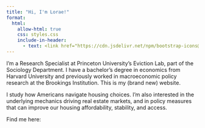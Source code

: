 ```yaml
---
title: "Hi, I'm Lorae!"
format:
  html:
    allow-html: true
    css: styles.css
    include-in-header:
      - text: <link href="https://cdn.jsdelivr.net/npm/bootstrap-icons@1.10.5/font/bootstrap-icons.css" rel="stylesheet">
---
```


I'm a Research Specialist at Princeton University's Eviction Lab, part of the Sociology Department. I have a bachelor's degree in economics from Harvard University and previously worked in macroeconomic policy research at the Brookings Institution. This is my (brand new) website.

I study how Americans navigate housing choices. I'm also interested in the underlying mechanics driving real estate markets, and in policy measures that can improve our housing affordability, stability, and access.

Find me here:

```{=html}
<div style="display: flex; gap: 15px; align-items: center;">
  <!-- GitHub -->
  <a href="https://github.com/lorae" target="_blank" title="GitHub" style="text-decoration: none;">
    <i class="bi bi-github" style="font-size: 2rem; color: #333;"></i>
  </a>
  <!-- LinkedIn -->
  <a href="https://www.linkedin.com/in/lorae-stojanovic/" target="_blank" title="LinkedIn" style="text-decoration: none;">
    <i class="bi bi-linkedin" style="font-size: 2rem; color: #0077B5;"></i>
  </a>
  <!-- Bluesky -->
  <a href="https://bsky.app/profile/lorae.io" target="_blank" title="Bluesky" style="text-decoration: none;">
    <i class="bi bi-cloud" style="font-size: 2rem; color: #00acee;"></i>
  </a>
  <!-- Medium -->
  <a href="https://medium.com/@lorae-stojanovic" target="_blank" title="Medium" style="text-decoration: none;">
    <i class="bi bi-book" style="font-size: 2rem; color: #000;"></i>
  </a>
</div>
```
